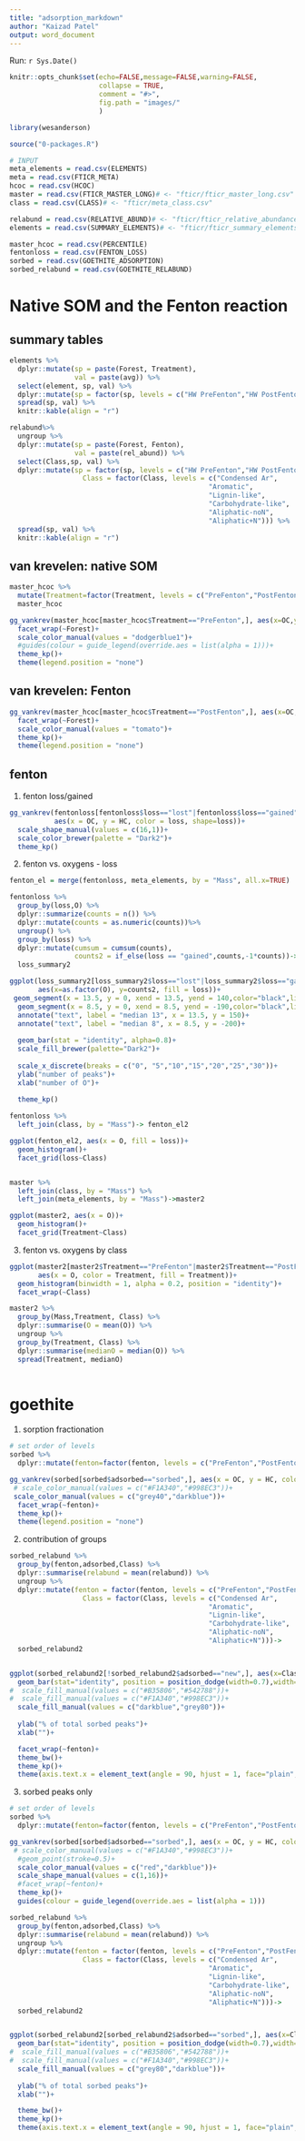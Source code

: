 ```yaml
---
title: "adsorption_markdown"
author: "Kaizad Patel"
output: word_document
---
```


Run: `r Sys.Date()`


```r
knitr::opts_chunk$set(echo=FALSE,message=FALSE,warning=FALSE,
                      collapse = TRUE,
                      comment = "#>",
                      fig.path = "images/"
                      )

library(wesanderson)
```

```r
source("0-packages.R")

# INPUT
meta_elements = read.csv(ELEMENTS)
meta = read.csv(FTICR_META)
hcoc = read.csv(HCOC)
master = read.csv(FTICR_MASTER_LONG)# <- "fticr/fticr_master_long.csv" #
class = read.csv(CLASS)# <- "fticr/meta_class.csv"

relabund = read.csv(RELATIVE_ABUND)# <- "fticr/fticr_relative_abundance.csv"
elements = read.csv(SUMMARY_ELEMENTS)# <- "fticr/fticr_summary_elements.csv"

master_hcoc = read.csv(PERCENTILE)
fentonloss = read.csv(FENTON_LOSS)
sorbed = read.csv(GOETHITE_ADSORPTION)
sorbed_relabund = read.csv(GOETHITE_RELABUND)

```

# Native SOM and the Fenton reaction
## summary tables
```r

elements %>% 
  dplyr::mutate(sp = paste(Forest, Treatment),
                val = paste(avg)) %>% 
  select(element, sp, val) %>% 
  dplyr::mutate(sp = factor(sp, levels = c("HW PreFenton","HW PostFenton", "SW PreFenton", "SW PostFenton"))) %>% 
  spread(sp, val) %>% 
  knitr::kable(align = "r")

relabund%>% 
  ungroup %>% 
  dplyr::mutate(sp = paste(Forest, Fenton),
                val = paste(rel_abund)) %>% 
  select(Class,sp, val) %>% 
  dplyr::mutate(sp = factor(sp, levels = c("HW PreFenton","HW PostFenton", "SW PreFenton", "SW PostFenton")), 
                  Class = factor(Class, levels = c("Condensed Ar",
                                                 "Aromatic",
                                                 "Lignin-like",
                                                 "Carbohydrate-like",
                                                 "Aliphatic-noN",
                                                 "Aliphatic+N"))) %>% 
  spread(sp, val) %>% 
  knitr::kable(align = "r")
```


## van krevelen: native SOM

```r
master_hcoc %>% 
  mutate(Treatment=factor(Treatment, levels = c("PreFenton","PostFenton")))->
  master_hcoc

gg_vankrev(master_hcoc[master_hcoc$Treatment=="PreFenton",], aes(x=OC,y=HC, color = Treatment))+
  facet_wrap(~Forest)+
  scale_color_manual(values = "dodgerblue1")+
  #guides(colour = guide_legend(override.aes = list(alpha = 1)))+
  theme_kp()+
  theme(legend.position = "none")

```

## van krevelen: Fenton

```r
gg_vankrev(master_hcoc[master_hcoc$Treatment=="PostFenton",], aes(x=OC,y=HC, color = Treatment))+
  facet_wrap(~Forest)+
  scale_color_manual(values = "tomato")+
  theme_kp()+
  theme(legend.position = "none")

```



## fenton 

1. fenton loss/gained
```r

gg_vankrev(fentonloss[fentonloss$loss=="lost"|fentonloss$loss=="gained",], 
           aes(x = OC, y = HC, color = loss, shape=loss))+
  scale_shape_manual(values = c(16,1))+
  scale_color_brewer(palette = "Dark2")+
  theme_kp()
```


2. fenton vs. oxygens - loss

```r
fenton_el = merge(fentonloss, meta_elements, by = "Mass", all.x=TRUE)

fentonloss %>% 
  group_by(loss,O) %>% 
  dplyr::summarize(counts = n()) %>% 
  dplyr::mutate(counts = as.numeric(counts))%>% 
  ungroup() %>% 
  group_by(loss) %>% 
  dplyr::mutate(cumsum = cumsum(counts),
                counts2 = if_else(loss == "gained",counts,-1*counts))->
  loss_summary2

ggplot(loss_summary2[loss_summary2$loss=="lost"|loss_summary2$loss=="gained",], 
       aes(x=as.factor(O), y=counts2, fill = loss))+
 geom_segment(x = 13.5, y = 0, xend = 13.5, yend = 140,color="black",linetype="longdash")+
  geom_segment(x = 8.5, y = 0, xend = 8.5, yend = -190,color="black",linetype="longdash")+
  annotate("text", label = "median 13", x = 13.5, y = 150)+ 
  annotate("text", label = "median 8", x = 8.5, y = -200)+
  
  geom_bar(stat = "identity", alpha=0.8)+
  scale_fill_brewer(palette="Dark2")+
  
  scale_x_discrete(breaks = c("0", "5","10","15","20","25","30"))+
  ylab("number of peaks")+
  xlab("number of O")+
  
  theme_kp()

```

```r
fentonloss %>% 
  left_join(class, by = "Mass")-> fenton_el2

ggplot(fenton_el2, aes(x = O, fill = loss))+
  geom_histogram()+
  facet_grid(loss~Class)


master %>% 
  left_join(class, by = "Mass") %>% 
  left_join(meta_elements, by = "Mass")->master2

ggplot(master2, aes(x = O))+
  geom_histogram()+
  facet_grid(Treatment~Class)


```

3. fenton vs. oxygens by class

```r
ggplot(master2[master2$Treatment=="PreFenton"|master2$Treatment=="PostFenton",], 
       aes(x = O, color = Treatment, fill = Treatment))+
  geom_histogram(binwidth = 1, alpha = 0.2, position = "identity")+
  facet_wrap(~Class)

master2 %>% 
  group_by(Mass,Treatment, Class) %>% 
  dplyr::summarise(O = mean(O)) %>% 
  ungroup %>% 
  group_by(Treatment, Class) %>% 
  dplyr::summarise(medianO = median(O)) %>% 
  spread(Treatment, medianO)
  

```


# goethite

1. sorption fractionation

```r
# set order of levels
sorbed %>% 
  dplyr::mutate(fenton=factor(fenton, levels = c("PreFenton","PostFenton")))->sorbed

gg_vankrev(sorbed[sorbed$adsorbed=="sorbed",], aes(x = OC, y = HC, color=fenton))+
 # scale_color_manual(values = c("#F1A340","#998EC3"))+
 scale_color_manual(values = c("grey40","darkblue"))+
  facet_wrap(~fenton)+
  theme_kp()+
  theme(legend.position = "none")


```


2. contribution of groups
```r
sorbed_relabund %>% 
  group_by(fenton,adsorbed,Class) %>% 
  dplyr::summarise(relabund = mean(relabund)) %>% 
  ungroup %>% 
  dplyr::mutate(fenton = factor(fenton, levels = c("PreFenton","PostFenton")), 
                  Class = factor(Class, levels = c("Condensed Ar",
                                                 "Aromatic",
                                                 "Lignin-like",
                                                 "Carbohydrate-like",
                                                 "Aliphatic-noN",
                                                 "Aliphatic+N")))->
  sorbed_relabund2


ggplot(sorbed_relabund2[!sorbed_relabund2$adsorbed=="new",], aes(x=Class, y=relabund, fill=adsorbed))+
  geom_bar(stat="identity", position = position_dodge(width=0.7),width=0.5, alpha=0.8,color="black",size=0.7)+
#  scale_fill_manual(values = c("#B35806","#542788"))+
#  scale_fill_manual(values = c("#F1A340","#998EC3"))+
  scale_fill_manual(values = c("darkblue","grey80"))+
  
  ylab("% of total sorbed peaks")+
  xlab("")+

  facet_wrap(~fenton)+
  theme_bw()+
  theme_kp()+
  theme(axis.text.x = element_text(angle = 90, hjust = 1, face="plain", size = 12))

```


3. sorbed peaks only


```r
# set order of levels
sorbed %>% 
  dplyr::mutate(fenton=factor(fenton, levels = c("PreFenton","PostFenton")))->sorbed

gg_vankrev(sorbed[sorbed$adsorbed=="sorbed",], aes(x = OC, y = HC, color=fenton, shape = fenton))+
 # scale_color_manual(values = c("#F1A340","#998EC3"))+
  #geom_point(stroke=0.5)+
  scale_color_manual(values = c("red","darkblue"))+
  scale_shape_manual(values = c(1,16))+
  #facet_wrap(~fenton)+
  theme_kp()+
  guides(colour = guide_legend(override.aes = list(alpha = 1)))
```


```r

sorbed_relabund %>% 
  group_by(fenton,adsorbed,Class) %>% 
  dplyr::summarise(relabund = mean(relabund)) %>% 
  ungroup %>% 
  dplyr::mutate(fenton = factor(fenton, levels = c("PreFenton","PostFenton")), 
                  Class = factor(Class, levels = c("Condensed Ar",
                                                 "Aromatic",
                                                 "Lignin-like",
                                                 "Carbohydrate-like",
                                                 "Aliphatic-noN",
                                                 "Aliphatic+N")))->
  sorbed_relabund2


ggplot(sorbed_relabund2[sorbed_relabund2$adsorbed=="sorbed",], aes(x=Class, y=relabund, fill=fenton))+
  geom_bar(stat="identity", position = position_dodge(width=0.7),width=0.5, alpha=0.8,color="black",size=0.7)+
#  scale_fill_manual(values = c("#B35806","#542788"))+
#  scale_fill_manual(values = c("#F1A340","#998EC3"))+
  scale_fill_manual(values = c("grey80","darkblue"))+
  
  ylab("% of total sorbed peaks")+
  xlab("")+

  theme_bw()+
  theme_kp()+
  theme(axis.text.x = element_text(angle = 90, hjust = 1, face="plain", size = 12))
```
